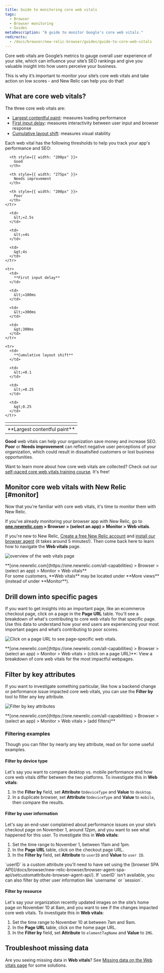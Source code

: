 ```yaml
---
title: Guide to monitoring core web vitals
tags:
  - Browser
  - Browser monitoring
  - Guides
metaDescription: "A guide to monitor Google's core web vitals."
redirects:
  - /docs/browser/new-relic-browser/guides/guide-to-core-web-vitals
---
```





Core web vitals are Google’s metrics to gauge overall user experience of your site, which can influence your site’s SEO rankings and give you valuable insight into how users perceive your business.  

This is why it’s important to monitor your site’s core web vitals and take action on low scores - and New Relic can help you do that! 

## What are core web vitals?

The three core web vitals are:
* [Largest contentful paint](https://web.dev/lcp/): measures loading performance
* [First input delay](https://web.dev/fid/): measures interactivity between user input and browser response
* [Cumulative layout shift](https://web.dev/cls/): measures visual stability

Each web vital has the following thresholds to help you track your app's performance and SEO:

<table>
  <thead>
    <tr>
      <th style={{ width: "200px" }}>
      </th>
      
      <th style={{ width: "200px" }}>
        Good
      </th>

      <th style={{ width: "275px" }}>
        Needs improvement
      </th>

      <th style={{ width: "200px" }}>
        Poor
      </th>
    </tr>
  </thead>
  <tbody>
    <tr>
      <td>
        **Largest contentful paint**
      </td>

      <td>
        &lt;=2.5s
      </td>

      <td>
        &lt;=4s
      </td>

      <td>
        &gt;4s
      </td>
    </tr>

    <tr>
      <td>
        **First input delay**
      </td>

      <td>
        &lt;=100ms
      </td>

      <td>
        &lt;=300ms
      </td>

      <td>
        &gt;300ms
      </td>
    </tr>

    <tr>
      <td>
        **Cumulative layout shift**
      </td>

      <td>
        &lt;=0.1
      </td>

      <td>
        &lt;=0.25
      </td>

      <td>
        &gt;0.25
      </td>
    </tr>
  </tbody>
</table>

**Good** web vitals can help your organization save money and increase SEO. **Poor** or **Needs improvement** can reflect negative user perceptions of your organization, which could result in dissatisfied customers or lost business opportunities.

Want to learn more about how core web vitals are collected? Check out our
[self-paced core web vitals training course](https://learn.newrelic.com/self-paced-core-web-vitals/). It's free!

## Monitor core web vitals with New Relic [#monitor]

Now that you're familiar with core web vitals, it's time to monitor them with New Relic.

If you've already monitoring your browser app with New Relic, go to **[one.newrelic.com](https://one.newrelic.com/all-capabilities) > Browser > (select an app) > Monitor > Web vitals**. 

If you're new to New Relic, [Create a free New Relic account](https://newrelic.com/signup) and [install our browser agent](/docs/browser/browser-monitoring/installation/install-browser-monitoring-agent) (it takes around 5 minutes!). Then come back here to learn how to navigate the **Web vitals** page.

<img
  title="Track core web vitals site-wide, favorite key webpages, and filter by time period."
  alt="overview of the web vitals page"
  src={browserWebVitalsGif}
/>
<figcaption>
  **[one.newrelic.com](https://one.newrelic.com/all-capabilities) > Browser > (select an app) > Monitor > Web vitals**
</figcaption>

<Callout variant="important">
For some customers, **Web vitals** may be located under **More views** (instead of under **Monitor**).
  </Callout>

## Drill down into specific pages

If you want to get insights into an important page, like an ecommerce checkout page, click on a page in the **Page URL** table. You'll see a breakdown of what's contributing to core web vitals for that specific page. Use this data to understand how your end users are experiencing your most important pages and what’s contributing to poor scores. 

<img
  title="Click on a page URL to see page-specific web vitals."
  alt="Click on a page URL to see page-specific web vitals."
  src={browserPageUrlView}
/>

<figcaption>
  **[one.newrelic.com](https://one.newrelic.com/all-capabilities) > Browser > (select an app) > Monitor > Web vitals > (click on a page URL)**: View a breakdown of core web vitals for the most impactful webpages.
</figcaption>

## Filter by key attributes

If you want to investigate something particular, like how a backend change or performance issue impacted core web vitals, you can use the **Filter by** tool to filter any key attribute. 

<img
  title="Use the filter tool to filter core web vitals by key attributes"
  alt="Filter by key attributes"
  src={browserFilteredWebVitals}
/>
<figcaption>
  **[one.newrelic.com](https://one.newrelic.com/all-capabilities) > Browser > (select an app) > Monitor > Web vitals > (add filters)**
</figcaption>

### Filtering examples

Though you can filter by nearly any key attribute, read on for some useful examples.

#### Filter by device type

Let's say you want to compare desktop vs. mobile performance and how core web vitals differ between the two platforms. To investigate this in **Web vitals**:

1. In the **Filter by** field, set **Attribute** to`deviceType` and **Value** to `desktop`.
2. In a duplicate browser, set **Attribute** to`deviceType` and **Value** to `mobile`, then compare the results. 

#### Filter by user information

Let's say an end-user complained about performance issues on your site’s checkout page on November 1, around 12pm, and you want to see what happened for this user. To investigate this in **Web vitals**:

1. Set the time range to November 1, between 11am and 1pm. 
2. In the **Page URL** table, click on the checkout page URL.
3. In the **Filter by** field, set **Attribute** to `userID` and **Value** to `user ID`. 

<Callout variant="tip" title="About userID">
`userID` is a custom attribute you'll need to have set using the [browser SPA API](/docs/browser/new-relic-browser/browser-agent-spa-api/setcustomattribute-browser-agent-api/). If `userID` isn't available, you can also filter by other user information like `username` or `session`.
</Callout>

#### Filter by resource
  
Let's say your organization recently updated images on the site’s home page on November 10 at 8am, and you want to see if the changes impacted core web vitals. To investigate this in **Web vitals**:

1. Set the time range to November 10 at between 7am and 9am.
2. In the **Page URL** table, click on the home page URL.
3. In the **Filter by** field, set **Attribute** to `elementTagName` and **Value** to `IMG`.

## Troubleshoot missing data

Are you seeing missing data in **Web vitals**? See [Missing data on the Web vitals page](/docs/browser/new-relic-browser/troubleshooting/missing-data-on-web-vitals-page) for some solutions.
